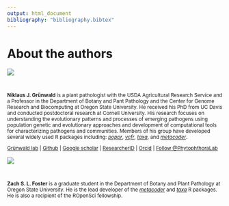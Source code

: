 ```yaml
---
output: html_document
bibliography: "bibliography.bibtex"
---
```



<script>
!function(d,s,id){var js,fjs=d.getElementsByTagName(s)[0],p=/^http:/.test(d.location)?'http':'https';if(!d.getElementById(id)){js=d.createElement(s);js.id=id;js.src=p+'://platform.twitter.com/widgets.js';fjs.parentNode.insertBefore(js,fjs);}}(document, 'script', 'twitter-wjs');
</script>


<!-- 

Note that the following HTML cannot be indented because markdown will attempt to
render it as a code block otherwise.

-->
<div class="container">
<h1>About the authors</h1>

<!-- 
NIK'S PROFILE
 -->

<div class="row">
<div class="col-md-2">
<div class="imgAbt">
<img style="margin-bottom:25px;width=220px;height=220px" src="images/IMG_3734.jpg"  />
</div>
</div>
<div class="col-md-6">
<small>
**Niklaus J. Gr&uuml;nwald** is a plant pathologist with the USDA Agricultural
Research Service and a Professor in the Department of Botany and Pant Pathology
and the Center for Genome Research and Biocomputing at Oregon State University.
He received his PhD from UC Davis and conducted postdoctoral research at Cornell
University. His research focuses on understanding the evolutionary patterns and
processes of emerging pathogens using population genetic and evolutionary
approaches and development of computational tools for characterizing pathogens and communities. Members of his group have developed several widely used R packages including: [*poppr*](http://github.com/grunwaldlab/poppr), [*vcfr*](https://github.com/grunwaldlab/vcfR), [*taxa*](https://cran.r-project.org/web/packages/taxa/index.html), and [*metacoder*](https://github.com/grunwaldlab/metacoder). 
<p>
<p>
<a href="http://grunwaldlab.cgrb.oregonstate.edu/">Gr&uuml;nwald lab</a> | 
<a href="https://github.com/grunwaldlab">Github</a> | 
<a href="https://scholar.google.com/citations?user=t55Dt5sAAAAJ&hl=en">Google scholar</a> | 
<a href="http://www.researcherid.com/rid/K-6041-2013">ResearcherID</a> | 
<a href="http://orcid.org/0000-0003-1656-7602">Orcid</a> | 
<a href="https://twitter.com/PhytophthoraLab" class="twitter-follow-button" data-show-count="false">
Follow &#64;PhytophthoraLab
</a> 
</p>
</small>
</div>
</div>

<!-- 
ZACH'S PROFILE
 -->

<div class="row">
<div class="col-md-2">
<div class="imgAbt">
<img style="margin-bottom:25px;width=220px;height=220px" src="images/foster.jpeg"  />
</div>
</div>
<div class="col-md-6">
<small>
**Zach S. L. Foster** is a graduate student in the Department of Botany and Plant Pathology at Oregon State University. He is the lead developer of the [*metacoder*](https://cran.r-project.org/web/packages/metacoder/index.html) and  [*taxa*](https://cran.r-project.org/web/packages/taxa/index.html) R packages. He is also a recipient of the ROpenSci fellowship. 
<p><p>

</p>
</small>
</div>
</div>



</small>
</div>
</div>

</div>

